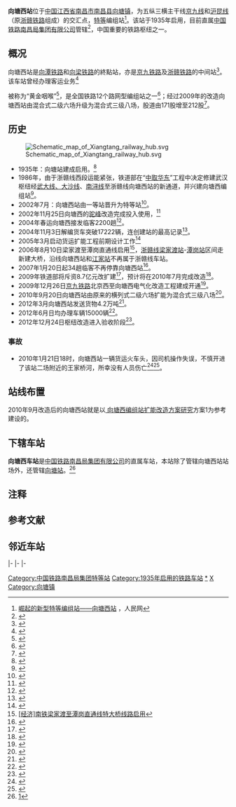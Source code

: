 {{Infobox China railway station
|车站名称= 向塘西站
|图片= Xiangtangxi Railway Station 20150224 142801.jpg
|图片介绍= 从驶向抚州（图左）的列车拍摄的向塘西站站场
|其他名称= 
|车站拼音= XiangTangXi
|英文名称= Xiangtangxi Railway Station
|车站代码= 32882<ref>{{cite book |title=中华人民共和国铁路车站代码(GB/T 10302-2010)  |author= |publisher=中国标准出版社 |year=2010年11月1日 |isbn=155066140495 |ignore-isbn-error=true |pages=40 }}</ref>
|电报码= XXG
|拼音码= XTX
|车站类型= 编组站
|技术性质= 
|业务性质= 
|始建时间= 
|开通运营= 1935年
|车站位置= [[江西省|江西省]][[南昌市|南昌市]][[南昌县|南昌县]][[向塘镇|向塘镇]]{{efn|江家疏解区在[[广福镇_(南昌县)|广福镇]]}}
|坐标= {{coord|28.408464|N|115.956059|E|format=dms|display=inline,title|region:CN_type:railwaystation}}
|归属= [[南昌局集团|南昌局集团]]直属站
|使用状态= 使用中
|线路= [[京九铁路|京九线]]、[[向乐铁路|向乐线]]、[[向梁铁路|向潭线]]、[[向潭铁路|向潭线]]
|车站等级= [[特等站_(中鐵)|特等站]]<ref>{{cite journal |author=南昌铁路局办公室 |journal=南昌铁路局文件 |date=2016-06-20 |issue= |title=《南昌铁路局关于重新公布车站等级等事项的通知》 |id=南铁劳卫〔2016〕226号 |url=http://www.aiweibang.com/yuedu/126493427.html |page= |access-date=2016-09-24 |archive-date=2016-09-24 |archive-url=https://web.archive.org/web/20160924183049/http://www.aiweibang.com/yuedu/126493427.html |dead-url=no }}</ref>
|月台数目= 
|侧式站台=
|岛式站台=
|站台面= 
|股道数目 = 212
|正线= 
|到发线= 
|其它线= 
|网站=[http://e.weibo.com/u/1951654242 向塘西车站的微博]
 }}
'''向塘西站'''位于[[中国|中国]][[江西省|江西省]][[南昌市|南昌市]][[南昌县|南昌县]][[向塘镇|向塘镇]]，为五纵三横主干线[[京九线|京九线]]和[[沪昆线|沪昆线]]（原[[浙赣铁路|浙赣铁路]]组成）的交汇点，[[特等站_(中鐵)|特等]]编组站<ref>[http://politics.people.com.cn/GB/8198/97945/97946/6197082.html 崛起的新型特等编组站——向塘西站] {{Wayback|url=http://politics.people.com.cn/GB/8198/97945/97946/6197082.html |date=20160304070049 }}，人民网</ref>。该站于1935年启用，目前直属[[中国铁路南昌局集团有限公司|中国铁路南昌局集团有限公司]]管辖<ref>{{Cite web |url=http://www.china1435.com/literature/tiezhi/13436_9.html |title=车务之家：京九铁路全线站点介绍 |access-date=2007-08-15 |archive-url=https://web.archive.org/web/20070927182255/http://www.china1435.com/literature/tiezhi/13436_9.html |archive-date=2007-09-27 |dead-url=yes }}</ref>，中国重要的铁路枢纽之一。

== 概况 ==
向塘西站是[[向潭铁路|向潭铁路]]和[[向梁铁路|向梁铁路]]的終點站，亦是[[京九铁路|京九铁路]]及[[浙赣铁路|浙赣铁路]]的中间站<ref>{{Cite web |url=http://www.shlottery.gov.cn/epublish/gb/paper412/1/class041200001/hwz916416.htm |title=东方网：京九铁路重点配套工程向塘西枢纽投入使用 |accessdate=2007-08-15 |archive-date=2007-09-29 |archive-url=https://web.archive.org/web/20070929125659/http://www.shlottery.gov.cn/epublish/gb/paper412/1/class041200001/hwz916416.htm |dead-url=no }}</ref>。该车站曾经办理客运业务<ref>{{Cite web |url=http://www.jxnews.com.cn/xxrb/system/2006/01/10/002189877.shtml |title=16趟春运列车向塘西站不上客 |accessdate=2021-01-15 |archive-date=2020-07-21 |archive-url=https://web.archive.org/web/20200721145837/http://www.jxnews.com.cn/xxrb/system/2006/01/10/002189877.shtml |dead-url=no }}</ref>

被称为“黄金咽喉”<ref>{{Cite web |url=http://news.sina.com.cn/c/2011-05-19/160622494371.shtml |title=向塘西站联创共建活动让铁路枢纽成“风景” |accessdate=2021-01-15 |archive-date=2020-07-21 |archive-url=https://web.archive.org/web/20200721145842/http://news.sina.com.cn/c/2011-05-19/160622494371.shtml |dead-url=no }}</ref>，是全国铁路12个路网型编组站之一<ref>{{Cite web |url=http://finance.china.com.cn/roll/20120618/809685.shtml |title=向塘西站日办理货车解编突破1.6万辆 |accessdate=2013-10-19 |archive-date=2020-07-21 |archive-url=https://web.archive.org/web/20200721145848/http://finance.china.com.cn/roll/20120618/809685.shtml |dead-url=no }}</ref>；经过2009年的改造向塘西站由混合式二级六场升级为混合式三级八场，股道由171股增至212股<ref>{{Cite web |url=http://news.jxgdw.com/jxsz/1456454.html |title=南昌向塘西车站五年华丽转身 区位优势日益凸显 |access-date=2013-10-19 |archive-url=https://web.archive.org/web/20131019210003/http://news.jxgdw.com/jxsz/1456454.html |archive-date=2013-10-19 |dead-url=yes }}</ref>。

==历史==
[[File:Schematic_map_of_Xiangtang_railway_hub.svg|thumb]]
*1935年：向塘站建成启用。<ref>{{cite book |title=中国铁路站名词典 |author=孙本祥 编 |publisher=中国铁道出版社 |year=2003 |isbn=9787113039417 |pages=378 }}</ref>
*1986年，由于浙赣线西段运能紧张，铁道部在“[[中取华东|中取华东]]”工程中决定修建武汉枢纽经[[武九铁路|武大线、大沙线]]、[[南浔铁路|南浔线]]至浙赣线向塘西站的新通道，并兴建向塘西编组站<ref>{{cite journal|author=树源|title=加强华东路网建设，实现从限制型运输向适应型过渡|journal=铁道科技动态|year=1987|issue=02|publisher=铁道部科学技术信息研究所|issn=1001-683X|pages=5-9}}</ref>。
*2002年7月：向塘西站由一等站晋升为特等站<ref>{{Cite web |url=http://jiangxi.jxnews.com.cn/system/2002/07/25/000196885.shtml |title=向塘西编组站晋为特等站 |access-date=2013-10-17 |archive-url=https://web.archive.org/web/20131017192841/http://jiangxi.jxnews.com.cn/system/2002/07/25/000196885.shtml |archive-date=2013-10-17 |dead-url=yes }}</ref>。
*2002年11月25日向塘西的[[驼峰_(铁路)|驼峰]]改造完成投入使用，<ref>{{Cite web |url=http://finance.sina.com.cn/roll/20021125/1656282458.shtml |title=京九铁路重点配套工程向塘西枢纽投入使用 |accessdate=2013-10-19 |archive-date=2020-07-21 |archive-url=https://web.archive.org/web/20200721145857/http://finance.sina.com.cn/roll/20021125/1656282458.shtml |dead-url=no }}</ref>
*2004年春运向塘西接发临客2200趟<ref>{{Cite web |url=http://news.sina.com.cn/o/2004-02-03/07441698297s.shtml |title=向塘西站接发临客2200趟 |accessdate=2021-01-15 |archive-date=2019-07-23 |archive-url=https://web.archive.org/web/20190723133027/http://news.sina.com.cn/o/2004-02-03/07441698297s.shtml |dead-url=no }}</ref>。
*2004年11月3日解编货车突破17222辆，连创建站的最高记录<ref>{{Cite web |url=http://jiangxi.jxnews.com.cn/system/2004/11/06/000751574.shtml |title=一月内解编量三破纪录 南铁向塘西站成为“黄金咽喉” |access-date=2013-10-19 |archive-url=https://web.archive.org/web/20131020020626/http://jiangxi.jxnews.com.cn/system/2004/11/06/000751574.shtml |archive-date=2013-10-20 |dead-url=yes }}</ref>。
*2005年3月启动货运扩能工程前期设计工作<ref>{{Cite web |url=http://news.sina.com.cn/o/2005-04-11/02205612840s.shtml |title=向塘西站将启动货运扩能工程 |accessdate=2021-01-15 |archive-date=2020-07-21 |archive-url=https://web.archive.org/web/20200721145908/http://news.sina.com.cn/o/2005-04-11/02205612840s.shtml |dead-url=no }}</ref>
*2006年8月10日梁家渡至潭岗直通线启用<ref>[http://www.xinhuanet.com/chinanews/2006-08/13/content_7765244.htm {{Wayback|url=http://www.xinhuanet.com/chinanews/2006-08/13/content_7765244.htm |date=20160304113120 }} [经济<nowiki>]</nowiki>南铁梁家渡至潭岗直通线特大桥线路启用]</ref>，[[浙赣线|浙赣线]][[梁家渡站|梁家渡站]]-[[潭岗站|潭岗站]]区间走新建大桥，沿线向塘西站和[[江家站|江家站]]不再属于浙赣线车站。
*2007年1月20日起34趟临客不再停靠向塘西站<ref>{{Cite web |url=http://jiangxi.jxnews.com.cn/system/2007/02/01/002422833.shtml |title=又有34趟临客不停靠向塘西站 |access-date=2013-10-19 |archive-url=https://web.archive.org/web/20131020021029/http://jiangxi.jxnews.com.cn/system/2007/02/01/002422833.shtml |archive-date=2013-10-20 |dead-url=yes }}</ref>。
*2009年铁道部将斥资8.7亿元改扩建<ref>{{Cite web |url=http://jiangxi.jxnews.com.cn/system/2009/03/07/011042572.shtml |title=向塘西火车站将用8.7亿元改扩建 |access-date=2013-10-19 |archive-url=https://web.archive.org/web/20131020021032/http://jiangxi.jxnews.com.cn/system/2009/03/07/011042572.shtml |archive-date=2013-10-20 |dead-url=yes }}</ref>，预计将在2010年7月完成改造<ref>{{Cite web |url=http://jiangxi.jxnews.com.cn/system/2009/04/22/011087453.shtml |title=向塘西站扩能明年7月完工 |access-date=2013-10-19 |archive-url=https://web.archive.org/web/20131020022100/http://jiangxi.jxnews.com.cn/system/2009/04/22/011087453.shtml |archive-date=2013-10-20 |dead-url=yes }}</ref>。
*2009年12月26日[[京九铁路|京九铁路]]北京西至向塘西电气化改造工程建成开通<ref>{{Cite web |url=http://news.163.com/09/1228/10/5RK7APF2000120GR.html |title=京九铁路北京西至向塘西段电气化改造工程建成开通 |access-date=2013-10-19 |archive-url=https://web.archive.org/web/20131020032306/http://news.163.com/09/1228/10/5RK7APF2000120GR.html |archive-date=2013-10-20 |dead-url=yes }}</ref>。
*2010年9月20日向塘西站由原来的横列式二级六场扩能为混合式三级八场<ref>{{Cite web |url=http://news.sina.com.cn/c/2010-09-20/173321142161.shtml |title=向塘西铁路枢纽扩能改造 加速京九沪昆铁路畅通 |accessdate=2021-01-15 |archive-date=2020-07-21 |archive-url=https://web.archive.org/web/20200721145940/http://news.sina.com.cn/c/2010-09-20/173321142161.shtml |dead-url=no }}</ref>。
*2012年3月向塘西站发送货物4.2万吨<ref>{{Cite web |url=http://jx.cnr.cn/2011jxfw/xwjj/201203/t20120330_509359665.shtml |title=南昌铁路局向塘西车站货运收入实现首季“开门红” |accessdate=2013-10-19 |archive-date=2020-07-21 |archive-url=https://web.archive.org/web/20200721145943/http://jx.cnr.cn/2011jxfw/xwjj/201203/t20120330_509359665.shtml |dead-url=no }}</ref>。
*2012年6月日均办理车辆15000辆<ref>{{Cite web |url=http://news.xinhuanet.com/lianzheng/2012-06/19/c_123303581.htm |title=南铁向塘西火车站实现日办理货运车辆16000辆 |accessdate=2013-10-19 |archive-date=2013-11-15 |archive-url=https://web.archive.org/web/20131115101937/http://news.xinhuanet.com/lianzheng/2012-06/19/c_123303581.htm |dead-url=no }}</ref>。
*2012年12月24日枢纽改造进入验收阶段<ref>{{Cite web |url=http://txy.chnrailway.com/news/20121226120317.shtml |title=南昌向塘西枢纽站改进入验收最后阶段 |accessdate=2013-10-19 |archive-date=2016-03-05 |archive-url=https://web.archive.org/web/20160305085933/http://txy.chnrailway.com/news/20121226120317.shtml |dead-url=yes }}</ref>。
===事故===
*2010年1月21日18时，向塘西站一辆货运火车头，因司机操作失误，不慎开进了该站二场附近的王家桥河，所幸没有人员伤亡<ref>{{Cite web |url=http://news.sina.com.cn/c/p/2010-01-23/095719530653.shtml?c=spr_sw_bd_firefox_news |title=南昌货运火车因操作失误冲入河中 |accessdate=2010-01-23 |archive-date=2020-07-21 |archive-url=https://web.archive.org/web/20200721150003/http://news.sina.com.cn/c/p/2010-01-23/095719530653.shtml?c=spr_sw_bd_firefox_news |dead-url=no }}</ref><ref>{{Cite web |url=http://www.people.com.cn/GB/179409/10829788.html |title=南昌货运火车因操作失误冲入河中 |accessdate=2021-01-15 |archive-date=2013-10-19 |archive-url=https://web.archive.org/web/20131019230551/http://www.people.com.cn/GB/179409/10829788.html |dead-url=no }}</ref>。

== 站线布置 ==
2010年9月改造后的向塘西站就是以[http://wenku.baidu.com/view/990b874ccf84b9d528ea7a1f.html {{Wayback|url=http://wenku.baidu.com/view/990b874ccf84b9d528ea7a1f.html |date=20200721150012 }} 向塘西编组站扩能改造方案研究]方案1为参考建设的。
== 下辖车站 ==
{{Infobox_Company 
| company_name = 中国铁路南昌局集团有限公司向塘西车站
| company_name_en =
| logo = 
| logo_size = 120px
| logo_caption = 
| image = 
| image_size =
| image_caption =
| former_name = 南昌铁路局向塘西车站(-2017年12月18日)
| company_type = 有限责任公司分公司
| company_slogan = 
| abbreviated_name = 
| foundation =2012年1月5日(登记)
| location   ={{CHN}}[[江西省|江西省]][[南昌市|南昌市]][[南昌县|南昌县]][[向塘镇|向塘镇]]向铁南大道286号
| key_people = 法人：胡敏
| area_served = 向塘西站整体和[[向塘站|向塘站]]
| sales =
| profit =
| asset =
| capital =
| revenue =
| operating_income=
| total_asset =
| net_asset =
| market_value =
| subsid =
| num_employees = 
| industry = 铁路运输
| services = 铁路客运、铁路货运
| owner =[[中国铁路南昌局集团有限公司|中国铁路南昌局集团有限公司]] 
| homepage = 否
}}
'''向塘西车站'''是[[中国铁路南昌局集团有限公司|中国铁路南昌局集团有限公司]]的直属车站，本站除了管辖向塘西站站场外，还管辖[[向塘站|向塘站]]。<ref>[http://weibo.com/1951654242/A9Z7VaCUM]</ref>

== 注释 ==
{{notelist|iger=}}

== 参考文献 ==
{{Reflist|colwidth=30em}}

==邻近车站==
{{start rail box|[[中国铁路|中国铁路]]}}
{{s-inop|[[向塘站|向塘站]]|[[北京西站|北京西]]方向}}
{{s-line|[[京九铁路|京九铁路]]<br />← 2km 向塘西站 8km →}}
{{s-inop|[[江家站|江家站]]|京九线[[常平站|常平]]方向<br />向潭线[[潭岗站|潭岗]]方向<br />沪昆线[[昆明站|昆明]]方向|rows=3}}
|-
{{Terminus}}
{{s-line|[[向乐铁路|向乐铁路]]<br />（起点）向塘西站 8km →}}
|-
{{Terminus}}
{{s-line|[[向潭铁路|向潭铁路]]<br />（起点）向塘西站 8km →}}
|-
{{Terminus}}
{{s-line|[[向梁铁路|向梁铁路]]<br />（起点）向塘西站 5km →}}
{{s-inop|[[梁家渡站|梁家渡站]]|向梁线本线终点<br />沪昆线[[上海站|上海]]方向}}
{{end box}}

{{Commonscat|Xiangtangxi Railway Station}}
{{京九铁路}}
{{沪昆铁路}}
{{向乐铁路}}
{{向潭铁路}}
{{向梁铁路}}
{{南昌铁路局}}
{{中国铁路编组站}}

[[Category:中国铁路南昌局集团特等站|Category:中国铁路南昌局集团特等站]]
[[Category:1935年启用的铁路车站|Category:1935年启用的铁路车站]]
[[Category:向塘西站|*]]
[[Category:南昌市铁路车站|X]]
[[Category:向塘镇|Category:向塘镇]]